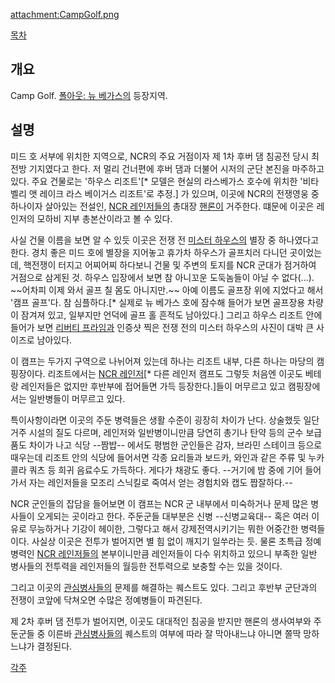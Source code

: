 attachment:CampGolf.png

[[목차]]

== 개요 ==
Camp Golf. [[폴아웃: 뉴 베가스]]의 등장지역.

== 설명 ==
미드 호 서부에 위치한 지역으로, NCR의 주요 거점이자 제 1차 후버 댐 침공전 당시 최전방 기지였다고 한다. 저 멀리 건너편에 후버 댐과 더불어 시저의 군단 본진을 마주하고 있다. 주요 건물로는 '하우스 리조트'[* 모델은 현실의 라스베가스 호수에 위치한 '비타 벨리 앳 레이크 라스 베이거스 리조트'로 추정.] 가 있으며, 이곳에 NCR의 전쟁영웅 중 하나이자 살아있는 전설인, [[NCR 레인저]]들의 총대장 [[핸론]]이 거주한다. 떄문에 이곳은 레인저의 모하비 지부 총본산이라고 볼 수 있다.

사실 건물 이름을 보면 알 수 있듯 이곳은 전쟁 전 [[미스터 하우스]]의 별장 중 하나였다고 한다. 경치 좋은 미드 호에 별장을 지어놓고 휴가차 하우스가 골프치러 다니던 곳이었는데, 핵전쟁이 터지고 어찌어찌 하다보니 건물 및 주변의 토지를 NCR 군대가 점거하여 거점으로 삼게된 것. 하우스 입장에서 보면 참 아니꼬운 도둑놈들이 아닐 수 없다(...). ~~어차피 이제 와서 골프 칠 몸도 아니지만.~~ 아예 이름도 골프장 위에 지었다고 해서 '캠프 골프'다. 참 심플하다.[* 실제로 뉴 베가스 호에 잠수해 들어가 보면 골프장용 차량이 잠겨져 있고, 일부지만 언덕에 골프 홀 흔적도 남아있다.] 그리고 하우스 리조트 안에 들어가 보면 [[리버티 프라임]]과 인증샷 찍은 전쟁 전의 미스터 하우스의 사진이 대박 큰 사이즈로 남아있다.

이 캠프는 두가지 구역으로 나뉘어져 있는데 하나는 리조트 내부, 다른 하나는 마당의 캠핑장이다. 리조트에서는 [[NCR 레인저]][* 다른 레인저 캠프도 그렇듯 처음엔 이곳도 베테랑 레인저들은 없지만 후반부에 접어들면 가득 등장한다.]들이 머무르고 있고 캠핑장에서는 일반병들이 머무르고 있다.

특이사항이라면 이곳의 주둔 병력들은 생활 수준이 굉장히 차이가 난다. 상술했듯 일단 거주 시설의 질도 다르며, 레인저와 일반병이니만큼 당연히 총기나 탄약 등의 군수 보급품도 차이가 나고 식당 --짬밥-- 에서도 평범한 군인들은 감자, 브라민 스테이크 등으로 때우는데 리조트 안의 식당에 들어서면 각종 요리들과 보드카, 와인과 같은 주류 및 누카콜라 쿼츠 등 희귀 음료수도 가득하다. 게다가 채광도 좋다. --거기에 밤 중에 기어 들어가서 자는 레인저들을 모조리 스닉킬로 죽여서 얻는 경험치와 캡도 짭잘하다.--

NCR 군인들의 잡담을 들어보면 이 캠프는 NCR 군 내부에서 미숙하거나 문제 많은 병사들이 오게되는 곳이라고 한다. 주둔군들 대부분은 신병 --신병교육대-- 혹은 여러 이유로 무능하거나 기강이 헤이한, 그렇다고 해서 강제전역시키기는 뭐한 어중간한 병력들이다. 사실상 이곳은 전투가 벌어지면 별 힘 없이 깨지기 일쑤라는 듯. 물론 초특급 정예 병력인 [[NCR 레인저]]들의 본부이니만큼 레인저들이 다수 위치하고 있으니 부족한 일반 병사들의 전투력을 레인저들의 월등한 전투력으로 보충할 수는 있을 것이다.

그리고 이곳의 [[관심병사들]]의 문제를 해결하는 퀘스트도 있다. 그리고 후반부 군단과의 전쟁이 코앞에 닥쳐오면 수많은 정예병들이 파견된다.

제 2차 후버 댐 전투가 벌어지면, 이곳도 대대적인 침공을 받지만 핸론의 생사여부와 주둔군들 중 이른바 [[관심병사들]]의 퀘스트의 여부에 따라 잘 막아내느냐 아니면 쫄딱 망하느냐가 결정된다.

[[각주]]
